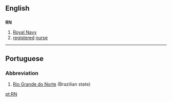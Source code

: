 ==English==
==={{initialism}}===
'''RN'''
# [[Royal Navy]]
# [[registered]] [[nurse]]
----
==Portuguese==
===Abbreviation===
#[[Rio Grande do Norte]] (Brazilian state)

[[pt:RN]]